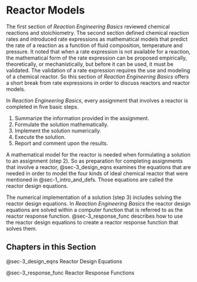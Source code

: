 # Reactor Models

The first section of *Reaction Engineering Basics* reviewed chemical reactions and stoichiometry. The second section defined chemical reaction rates and introduced rate expressions as mathematical models that predict the rate of a reaction as a function of fluid composition, temperature and pressure. It noted that when a rate expression is not available for a reaction, the mathematical form of the rate expression can be proposed empirically, theoretically, or mechanistically, but before it can be used, it must be validated. The validation of a rate expression requires the use and modeling of a chemical reactor. So this section of *Reaction Engineering Basics* offers a short break from rate expressions in order to discuss reactors and reactor models.

In *Reaction Engineering Basics*, every assignment that involves a reactor is completed in five basic steps.

1. Summarize the information provided in the assignment.
2. Formulate the solution mathematically.
3. Implement the solution numerically.
4. Execute the solution.
5. Report and comment upon the results.

A mathematical model for the reactor is needed when formulating a solution to an assignment (step 2). So as preparation for completing assignments that involve a reactor, @sec-3_design_eqns examines the equations that are needed in order to model the four kinds of ideal chemical reactor that were mentioned in @sec-1_intro_and_defs. Those equations are called the reactor design equations.

The numerical implementation of a solution (step 3) includes solving the reactor design equations. In *Reaction Engineering Basics* the reactor design equations are solved within a computer function that is referred to as the reactor response function. @sec-3_response_func describes how to use the reactor design equations to create a reactor response function that solves them.

## Chapters in this Section

@sec-3_design_eqns Reactor Design Equations

@sec-3_response_func Reactor Response Functions